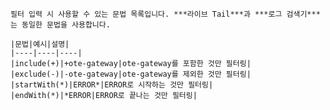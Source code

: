     필터 입력 시 사용할 수 있는 문법 목록입니다. ***라이브 Tail***과 ***로그 검색기***는 동일한 문법을 사용합니다.

    |문법|예시|설명|
    |----|----|----|
    |include(+)|+ote-gateway|ote-gateway를 포함한 것만 필터링|
    |exclude(-)|-ote-gateway|ote-gateway를 제외한 것만 필터링|
    |startWith(*)|ERROR*|ERROR로 시작하는 것만 필터링|
    |endWith(*)|*ERROR|ERROR로 끝나는 것만 필터링|   